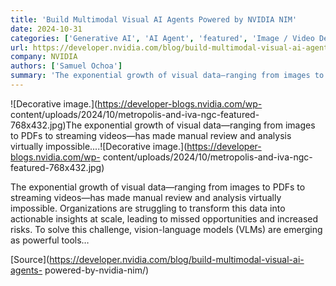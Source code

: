```yaml
---
title: 'Build Multimodal Visual AI Agents Powered by NVIDIA NIM'
date: 2024-10-31
categories: ['Generative AI', 'AI Agent', 'featured', 'Image / Video Detection & Recognition', 'Instance / Semantic Segmentation', 'VLMs']
url: https://developer.nvidia.com/blog/build-multimodal-visual-ai-agents-powered-by-nvidia-nim/
company: NVIDIA
authors: ['Samuel Ochoa']
summary: 'The exponential growth of visual data—ranging from images to PDFs to streaming videos—has made manual review and analysis virtually impossible....'
---
```



![Decorative image.](https://developer-blogs.nvidia.com/wp-
content/uploads/2024/10/metropolis-and-iva-ngc-featured-768x432.jpg)The
exponential growth of visual data—ranging from images to PDFs to streaming
videos—has made manual review and analysis virtually
impossible....![Decorative image.](https://developer-blogs.nvidia.com/wp-
content/uploads/2024/10/metropolis-and-iva-ngc-featured-768x432.jpg)

The exponential growth of visual data—ranging from images to PDFs to streaming
videos—has made manual review and analysis virtually impossible. Organizations
are struggling to transform this data into actionable insights at scale,
leading to missed opportunities and increased risks. To solve this challenge,
vision-language models (VLMs) are emerging as powerful tools…

[Source](https://developer.nvidia.com/blog/build-multimodal-visual-ai-agents-
powered-by-nvidia-nim/)

